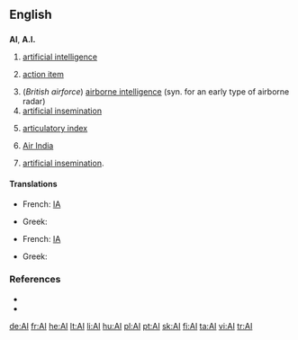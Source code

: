 {{also|Appendix:Variations of "ai"}}
==English==

==={{initialism}}===
'''AI''', '''A.I.'''

# {{comptheory}} [[artificial intelligence]]
# {{management}} [[action item]]
# (''British airforce'') [[airborne intelligence]] (syn. for an early type of airborne radar)
# [[artificial insemination]]
# {{phonetics}} [[articulatory index]]
# [[w:Air India|Air India]]
# {{farming}} [[artificial insemination]].

====Translations====
{{trans-top|artificial intelligence}}
* French: [[IA]] {{f}}
{{trans-mid}}
* Greek: {{t|el|ΤΝ|tr=TN|f|sc=Grek}}
{{trans-bottom}}

{{trans-top|artificial insemination}}
* French: [[IA]] {{f}}
{{trans-mid}}
* Greek: {{t|el|τεχνητή γονιμοποίηση|tr=technití gonimoíisi|f|sc=Grek}}
{{trans-bottom}}

===References===
* {{R:Dictionary.com|AI}}
* {{R:American Heritage 2000|AI}}

[[de:AI]]
[[fr:AI]]
[[he:AI]]
[[lt:AI]]
[[li:AI]]
[[hu:AI]]
[[pl:AI]]
[[pt:AI]]
[[sk:AI]]
[[fi:AI]]
[[ta:AI]]
[[vi:AI]]
[[tr:AI]]